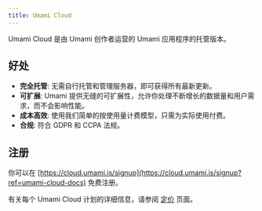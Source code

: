 ```yaml
---
title: Umami Cloud
---
```


Umami Cloud 是由 Umami 创作者运营的 Umami 应用程序的托管版本。

## 好处

- **完全托管**: 无需自行托管和管理服务器，即可获得所有最新更新。
- **可扩展**: Umami 提供无缝的可扩展性，允许你处理不断增长的数据量和用户需求，而不会影响性能。
- **成本高效**: 使用我们简单的按使用量计费模型，只需为实际使用付费。
- **合规**: 符合 GDPR 和 CCPA 法规。

## 注册

你可以在 [https://cloud.umami.is/signup](https://cloud.umami.is/signup?ref=umami-cloud-docs) 免费注册。

有关每个 Umami Cloud 计划的详细信息，请参阅 [定价](https://umami.zhcndoc.com/pricing) 页面。
